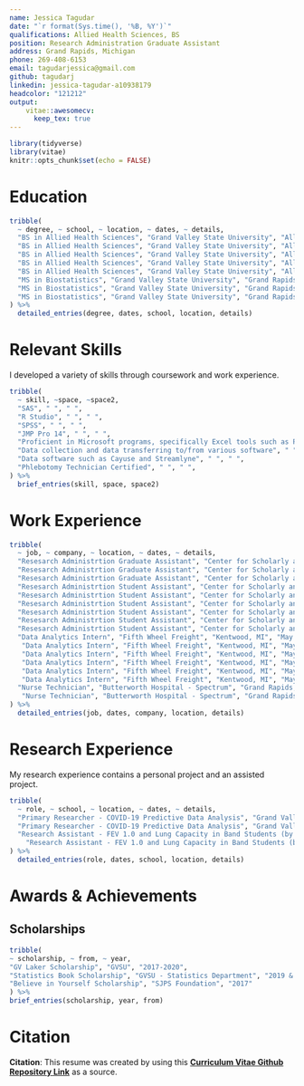 ```yaml
---
name: Jessica Tagudar
date: "`r format(Sys.time(), '%B, %Y')`"
qualifications: Allied Health Sciences, BS
position: Research Administration Graduate Assistant
address: Grand Rapids, Michigan
phone: 269-408-6153
email: tagudarjessica@gmail.com
github: tagudarj
linkedin: jessica-tagudar-a10938179
headcolor: "121212"
output: 
    vitae::awesomecv:
      keep_tex: true
---
```


```r
library(tidyverse)
library(vitae)
knitr::opts_chunk$set(echo = FALSE)
```

# Education
```r
tribble(
  ~ degree, ~ school, ~ location, ~ dates, ~ details,
  "BS in Allied Health Sciences", "Grand Valley State University", "Allendale, MI", "Aug. 2017 - April 2020", "Major: Allied Health Sciences; Minor: Applied Statistics",
  "BS in Allied Health Sciences", "Grand Valley State University", "Allendale, MI", "Aug. 2017 - April 2020", "Overall GPA: 3.4",
  "BS in Allied Health Sciences", "Grand Valley State University", "Allendale, MI", "Aug. 2017 - April 2020", "Applied Statistics GPA: 3.9",
  "BS in Allied Health Sciences", "Grand Valley State University", "Allendale, MI", "Aug. 2017 - April 2020", "Dean’s List: 2019, 2020",
  "BS in Allied Health Sciences", "Grand Valley State University", "Allendale, MI", "Aug. 2017 - April 2020", "Related Coursework: Statistical Quality Control, Intermediate Applied Statistics, Design of Experiments, Introduction to Biostatistics, Regression Analysis, Statistical Computing, Introduction to Health Care Research",
  "MS in Biostatistics", "Grand Valley State University", "Grand Rapids, MI", "Aug. 2020 - Present", "Expected Graduation: April 2022",
  "MS in Biostatistics", "Grand Valley State University", "Grand Rapids, MI", "Aug. 2020 - Present", "Related Coursework: R Programming, Bioinformatics, Applied Statistics for Health Professions",
  "MS in Biostatistics", "Grand Valley State University", "Grand Rapids, MI", "Aug. 2020 - Present", "Interests: Biostatistics, Data Analytics, Research, Epidemiology"
) %>% 
  detailed_entries(degree, dates, school, location, details)
```

# Relevant Skills

\footnotesize
I developed a variety of skills through coursework and work experience.


```r
tribble(
  ~ skill, ~space, ~space2,
  "SAS", " ", " ",
  "R Studio", " ", " ",
  "SPSS", " ", " ", 
  "JMP Pro 14", " ", " ",
  "Proficient in Microsoft programs, specifically Excel tools such as Pivot Tables", " ", " ",
  "Data collection and data transferring to/from various software", " ", " ",
  "Data software such as Cayuse and Streamlyne", " ", " ",
  "Phlebotomy Technician Certified", " ", " ",
) %>% 
  brief_entries(skill, space, space2)
```

# Work Experience

```r
tribble(
  ~ job, ~ company, ~ location, ~ dates, ~ details,
  "Resesarch Administrtion Graduate Assistant", "Center for Scholarly and Creative Excellence - GVSU", "Allendale, MI", "Aug 2020 - Present", "COVID-19 Research",
  "Resesarch Administrtion Graduate Assistant", "Center for Scholarly and Creative Excellence - GVSU", "Allendale, MI", "Aug 2020 - Present", "Managing COVID-19 Testing Facility",
  "Resesarch Administrtion Graduate Assistant", "Center for Scholarly and Creative Excellence - GVSU", "Allendale, MI", "Aug 2020 - Present", "Assist with Office of Sponsored Programs by monitoring contracts and other duties",
  "Resesarch Administrtion Student Assistant", "Center for Scholarly and Creative Excellence - GVSU", "Allendale, MI", "November 2018 - April 2020", "Collected and converted data to and from various databases",
  "Resesarch Administrtion Student Assistant", "Center for Scholarly and Creative Excellence - GVSU", "Allendale, MI", "November 2018 - April 2020", "Data analyzing and data cleaning",
  "Resesarch Administrtion Student Assistant", "Center for Scholarly and Creative Excellence - GVSU", "Allendale, MI", "November 2018 - April 2020", "Prepared the company for a new software launch by organizing research projects from 2011 to 2020",
  "Resesarch Administrtion Student Assistant", "Center for Scholarly and Creative Excellence - GVSU", "Allendale, MI", "November 2018 - April 2020", "Ensured that finished research projects contain all of their necessary documents to secure their completion – such as budget forms and fully executed contracts",
  "Resesarch Administrtion Student Assistant", "Center for Scholarly and Creative Excellence - GVSU", "Allendale, MI", "November 2018 - April 2020", "Attended conference calls to stay on track with other companies for the launch of our new software",
  "Resesarch Administrtion Student Assistant", "Center for Scholarly and Creative Excellence - GVSU", "Allendale, MI", "November 2018 - April 2020", "Prepared learning modules directed toward faculty and staff to learn about the new software",
  "Data Analytics Intern", "Fifth Wheel Freight", "Kentwood, MI", "May 2019 - Aug 2019", "Interpreted data, analyze results using statistical techniques and provide ongoing reports ",
   "Data Analytics Intern", "Fifth Wheel Freight", "Kentwood, MI", "May 2019 - Aug 2019", "Developed and implement databases, data collection systems, data analytics and other strategies that optimize statistical efficiency and quality",
   "Data Analytics Intern", "Fifth Wheel Freight", "Kentwood, MI", "May 2019 - Aug 2019", "Identified, analyzed, and interpreted trends or patterns in complex data sets",
   "Data Analytics Intern", "Fifth Wheel Freight", "Kentwood, MI", "May 2019 - Aug 2019", "Filtered and “cleaned” data by reviewing computer reports, printouts, and performance indicators to locate and correct code problems",
   "Data Analytics Intern", "Fifth Wheel Freight", "Kentwood, MI", "May 2019 - Aug 2019", "Worked with management to prioritize business and information needs",
   "Data Analytics Intern", "Fifth Wheel Freight", "Kentwood, MI", "May 2019 - Aug 2019", "Located and defined new process improvement opportunities",
  "Nurse Technician", "Butterworth Hospital - Spectrum", "Grand Rapids, MI", "September 2018 - November 2018", "Obtained vital signs and reported any abnormalities or changes in patients’ condition and behavior",
   "Nurse Technician", "Butterworth Hospital - Spectrum", "Grand Rapids, MI", "September 2018 - November 2018", "Assessed patients with daily activities and providing dietary and hygienic care",
) %>% 
  detailed_entries(job, dates, company, location, details)
```

# Research Experience

\footnotesize
My research experience contains a personal project and an assisted project.


```r
tribble(
  ~ role, ~ school, ~ location, ~ dates, ~ details,
  "Primary Researcher - COVID-19 Predictive Data Analysis", "Grand Valley State University", "Allendale, MI", "Oct 2020 - Present", "Objective: To use predictive analytic models to create a risk forecast of COVID-19 for GVSU, using test result data from Trident Labs.",
  "Primary Researcher - COVID-19 Predictive Data Analysis", "Grand Valley State University", "Allendale, MI", "Oct 2020 - Present", "Visualizations are created using R Studio.",
  "Research Assistant - FEV 1.0 and Lung Capacity in Band Students (by Dr. Deborah Lown and Trenton Dalm, GVSU student)", "Grand Valley State University", "Allendale, MI", "June 2019 - Apr 2020", "Objective: To test the effectiveness of the pulmonary exercises taught by Breathing Gym on functional lung capacity and FEV 1.0 in Grand Valley State University marching band students.",
    "Research Assistant - FEV 1.0 and Lung Capacity in Band Students (by Dr. Deborah Lown and Trenton Dalm, GVSU student)", "Grand Valley State University", "Allendale, MI", "June 2019 - Apr 2020", "My responsibilities included the following: Assisted with data collection using spirometers and weight/height measuring tools, analyzed and organized data to find trends over the semester, provided insight on conclusions",
) %>% 
  detailed_entries(role, dates, school, location, details)
```


# Awards & Achievements
## Scholarships 
```r
tribble( 
~ scholarship, ~ from, ~ year, 
"GV Laker Scholarship", "GVSU", "2017-2020", 
"Statistics Book Scholarship", "GVSU - Statistics Department", "2019 & 2020", 
"Believe in Yourself Scholarship", "SJPS Foundation", "2017"
) %>%
brief_entries(scholarship, year, from) 
``` 

# Citation
**Citation**: This resume was created by using this [**Curriculum Vitae Github Repository Link**](https://github.com/mitchelloharawild/CV.git) as a source.
